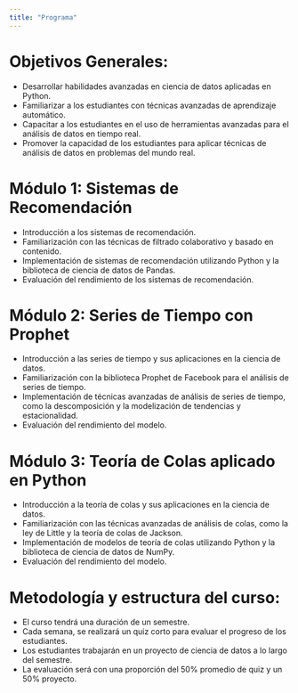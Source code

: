 ```yaml
---
title: "Programa"
---
```


# Objetivos Generales:
- Desarrollar habilidades avanzadas en ciencia de datos aplicadas en Python.
- Familiarizar a los estudiantes con técnicas avanzadas de aprendizaje automático.
- Capacitar a los estudiantes en el uso de herramientas avanzadas para el análisis de datos en tiempo real.
- Promover la capacidad de los estudiantes para aplicar técnicas de análisis de datos en problemas del mundo real.

# Módulo 1: Sistemas de Recomendación
- Introducción a los sistemas de recomendación.
- Familiarización con las técnicas de filtrado colaborativo y basado en contenido.
- Implementación de sistemas de recomendación utilizando Python y la biblioteca de ciencia de datos de Pandas.
- Evaluación del rendimiento de los sistemas de recomendación.

# Módulo 2: Series de Tiempo con Prophet
- Introducción a las series de tiempo y sus aplicaciones en la ciencia de datos.
- Familiarización con la biblioteca Prophet de Facebook para el análisis de series de tiempo.
- Implementación de técnicas avanzadas de análisis de series de tiempo, como la descomposición y la modelización de tendencias y estacionalidad.
- Evaluación del rendimiento del modelo.

# Módulo 3: Teoría de Colas aplicado en Python
- Introducción a la teoría de colas y sus aplicaciones en la ciencia de datos.
- Familiarización con las técnicas avanzadas de análisis de colas, como la ley de Little y la teoría de colas de Jackson.
- Implementación de modelos de teoría de colas utilizando Python y la biblioteca de ciencia de datos de NumPy.
- Evaluación del rendimiento del modelo.

# Metodología y estructura del curso:
- El curso tendrá una duración de un semestre.
- Cada semana, se realizará un quiz corto para evaluar el progreso de los estudiantes.
- Los estudiantes trabajarán en un proyecto de ciencia de datos a lo largo del semestre.
- La evaluación será con una proporción del 50% promedio de quiz y un 50% proyecto.
